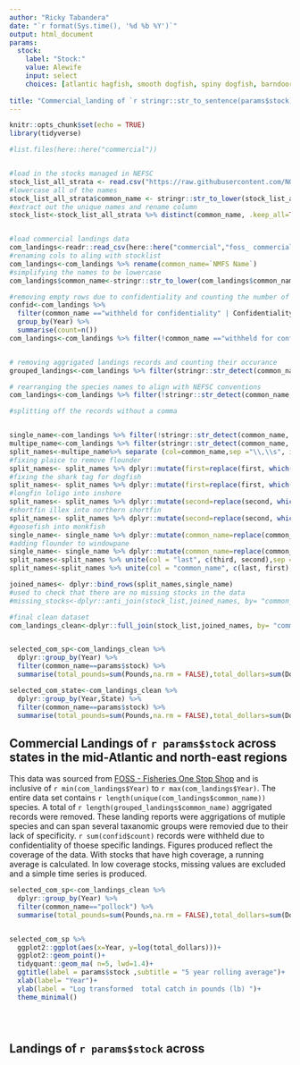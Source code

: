 ```yaml
---
author: "Ricky Tabandera"
date: "`r format(Sys.time(), '%d %b %Y')`"
output: html_document
params:
  stock:
    label: "Stock:"
    value: Alewife
    input: select
    choices: [atlantic hagfish, smooth dogfish, spiny dogfish, barndoor skate, winter skate, clearnose skate, rosette skate, little skate, smooth skate, thorny skate, atlantic herring, alewife, blueback herring, offshore hake, silver hake, atlantic cod, haddock, pollock, white hake, red hake, cusk, atlantic halibut, american plaice, summer flounder, yellowtail flounder, winter flounder, witch flounder, atlantic mackerel, butterfish, bluefish, black sea bass, scup, acadian redfish, atlantic wolffish, ocean pout, monkfish, american lobster, northern shrimp, northern shortfin squid, longfin inshore squid, atlantic menhaden, windowpane flounder ]
  
title: "Commercial_landing of `r stringr::str_to_sentence(params$stock)`"
---
```


```r
knitr::opts_chunk$set(echo = TRUE)
library(tidyverse)
```

```r
#list.files(here::here("commercial"))


#load in the stocks managed in NEFSC
stock_list_all_strata <- read.csv("https://raw.githubusercontent.com/NOAA-EDAB/ECSA/master/data/stock_list.csv")
#lowercase all of the names
stock_list_all_strata$common_name <- stringr::str_to_lower(stock_list_all_strata$common_name)
#extract out the unique names and rename column  
stock_list<-stock_list_all_strata %>% distinct(common_name, .keep_all=TRUE)


#load commercial landings data
com_landings<-readr::read_csv(here::here("commercial","foss_ commercial_landings_NE_MA_1950_2019.csv"))
#renaming cols to aling with stocklist
com_landings<-com_landings %>% rename(common_name=`NMFS Name`)
#simplifying the names to be lowercase 
com_landings$common_name<-stringr::str_to_lower(com_landings$common_name)

#removing empty rows due to confidentiality and counting the number of records removed
confid<-com_landings %>% 
  filter(common_name =="withheld for confidentiality" | Confidentiality == "Confidential" )%>%
  group_by(Year) %>%
  summarise(count=n())
com_landings<-com_landings %>% filter(!common_name =="withheld for confidentiality" , !Confidentiality == "Confidential", !is.na(Pounds), !is.na(Dollars), Dollars >1)


# removing aggrigated landings records and counting their occurance
grouped_landings<-com_landings %>% filter(stringr::str_detect(common_name, "\\*+"))

# rearranging the species names to align with NEFSC conventions
com_landings<-com_landings %>% filter(!stringr::str_detect(common_name, "\\*+"))

#splitting off the records without a comma


single_name<-com_landings %>% filter(!stringr::str_detect(common_name, "\\,\\s"))
multipe_name<-com_landings %>% filter(stringr::str_detect(common_name, "\\,\\s"))
split_names<-multipe_name%>% separate (col=common_name,sep ="\\,\\s", into = c("first" ,"second", "third"))
#fixing plaice to remove flounder
split_names<- split_names %>% dplyr::mutate(first=replace(first, which(second=="american plaice"), NA))
#fixing the shark tag for dogfish
split_names<- split_names %>% dplyr::mutate(first=replace(first, which(second=="dogfish"), NA))
#longfin loligo into inshore
split_names<- split_names %>% dplyr::mutate(second=replace(second, which(second=="longfin loligo"), "longfin inshore"))
#shortfin illex into northern shortfin
split_names<- split_names %>% dplyr::mutate(second=replace(second, which(second=="shortfin illex"), "northern shortfin"))
#goosefish into monkfish
single_name<- single_name %>% dplyr::mutate(common_name=replace(common_name, which(common_name=="goosefish"), "monkfish"))
#adding flounder to windowpane 
single_name<- single_name %>% dplyr::mutate(common_name=replace(common_name, which(common_name=="windowpane"), "windowpane flounder"))
split_names<-split_names %>% unite(col = "last", c(third, second),sep = " ", remove = TRUE ,na.rm = TRUE)
split_names<-split_names %>% unite(col = "common_name", c(last, first),sep = " ", remove = TRUE ,na.rm = TRUE)

joined_names<- dplyr::bind_rows(split_names,single_name)
#used to check that there are no missing stocks in the data
#missing_stocks<-dplyr::anti_join(stock_list,joined_names, by= "common_name")

#final clean dataset
com_landings_clean<-dplyr::full_join(stock_list,joined_names, by= "common_name")


selected_com_sp<-com_landings_clean %>%
  dplyr::group_by(Year) %>%
  filter(common_name==params$stock) %>%
  summarise(total_pounds=sum(Pounds,na.rm = FALSE),total_dollars=sum(Dollars,na.rm = FALSE))

selected_com_state<-com_landings_clean %>%
  dplyr::group_by(Year,State) %>%
  filter(common_name==params$stock) %>%
  summarise(total_pounds=sum(Pounds,na.rm = FALSE),total_dollars=sum(Dollars,na.rm = FALSE))


```


## Commercial Landings of `r params$stock` across states in the mid-Atlantic and north-east regions

This data was sourced from [FOSS - Fisheries One Stop Shop](https://foss.nmfs.noaa.gov/apexfoss/f?p=215:200:4615327020711::NO:::) and is inclusive of `r min(com_landings$Year) ` to `r max(com_landings$Year)`. The entire data set contains `r length(unique(com_landings$common_name))` species. A total of `r length(grouped_landings$common_name) ` aggrigated records were removed. These landing reports were aggrigations of mutiple species and can span several taxanomic groups were removied due to their lack of specificity. `r sum(confid$count) ` records were withheld due to confidentiality of thoese specific landings.
Figures produced reflect the coverage of the data. With stocks that have high coverage, a running average is calculated. In low coverage stocks, missing values are excluded and a simple time series is produced. 


```r

selected_com_sp<-com_landings_clean %>%
  dplyr::group_by(Year) %>%
  filter(common_name=="pollock") %>%
  summarise(total_pounds=sum(Pounds,na.rm = FALSE),total_dollars=sum(Dollars,na.rm = FALSE), price=(total_dollars/total_pounds))


selected_com_sp %>% 
  ggplot2::ggplot(aes(x=Year, y=log(total_dollars)))+
  ggplot2::geom_point()+
  tidyquant::geom_ma( n=5, lwd=1.4)+
  ggtitle(label = params$stock ,subtitle = "5 year rolling average")+
  xlab(label= "Year")+
  ylab(label = "Log transformed  total catch in pounds (lb) ")+
  theme_minimal()





```

## Landings of `r params$stock` across 
